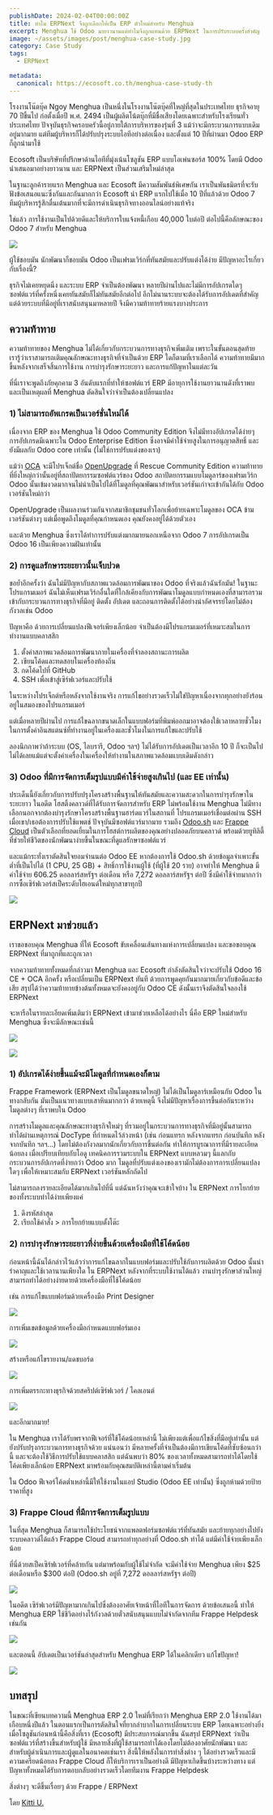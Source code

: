 ```yaml
---
publishDate: 2024-02-04T00:00:00Z
title: ทำไม ERPNext จึงถูกเลือกให้เป็น ERP ตัวใหม่สำหรับ Menghua
excerpt: Menghua ใช้ Odoo มายาวนานแต่ทำไมจึงถูกแทนด้วย ERPNext ในการปรับระบบครั้งสำคัญ
image: ~/assets/images/post/menghua-case-study.jpg
category: Case Study
tags:
  - ERPNext

metadata:
  canonical: https://ecosoft.co.th/menghua-case-study-th
---
```


โรงงานโน๊ตบุ๊ค Ngoy Menghua เป็นหนึ่งในโรงงานโน๊ตบุ๊คที่ใหญ่ที่สุดในประเทศไทย ธุรกิจอายุ 70 ​​ปีขึ้นไป ก่อตั้งเมื่อปี พ.ศ. 2494 เป็นผู้ผลิตโน้ตบุ๊กที่มีชื่อเสียงโดยเฉพาะสำหรับโรงเรียนทั่วประเทศไทย ปัจจุบันธุรกิจครอบครัวนี้อยู่ภายใต้การบริหารของรุ่นที่ 3 แม้ว่าจะมีกระบวนการแบบเดิมอยู่มากมาย แต่ทีมผู้บริหารก็ได้ปรับปรุงระบบไอทีอย่างต่อเนื่อง และตั้งแต่ 10 ปีที่ผ่านมา Odoo ERP ก็ถูกนำมาใช้

Ecosoft เป็นบริษัทที่ปรึกษาด้านไอทีที่มุ่งเน้นโซลูชัน ERP แบบโอเพ่นซอร์ส 100% โดยมี Odoo นำเสนอมาอย่างยาวนาน และ ERPNext เป็นส่วนเสริมใหม่ล่าสุด

ในฐานะลูกค้ารายแรก Menghua และ Ecosoft มีความสัมพันธ์พิเศษกัน เราเป็นพันธมิตรที่จะรับฟังข้อเสนอแนะซึ่งกันและกันมากกว่า Ecosoft นำ ERP แรกไปใช้เมื่อ 10 ปีที่แล้วด้วย Odoo 7 ทีมผู้บริหารรู้สึกตื่นเต้นมากที่จะมีการดำเนินธุรกิจทางออนไลน์อย่างแท้จริง

ใช่แล้ว การใช้งานเป็นไปด้วยดีและให้บริการใบแจ้งหนี้เกือบ 40,000 ใบต่อปี ต่อไปนี้คือลักษณะของ Odoo 7 สำหรับ Menghua

![](~/assets/images/post/menghua-case-study_1.png)

ผู้ใช้ชอบมัน นักพัฒนาก็ชอบมัน Odoo เป็นเฟรมเวิร์กที่ทันสมัยและปรับแต่งได้ง่าย มีปัญหาอะไรเกี่ยวกับเรื่องนี้?

ธุรกิจไม่เคยหยุดนิ่ง และระบบ ERP จำเป็นต้องพัฒนา หลายปีผ่านไปและไม่มีการอัปเกรดใดๆ ซอฟต์แวร์ที่ครั้งหนึ่งเคยทันสมัยก็ไม่ทันสมัยอีกต่อไป อีกไม่นานระบบจะต้องได้รับการอัปเดตที่สำคัญ แต่ด้วยระบบที่มีอยู่ที่เราสนับสนุนมาหลายปี จึงมีความท้าทายร้ายแรงบางประการ

## ความท้าทาย

ความท้าทายของ Menghua ไม่ได้เกี่ยวกับกระบวนการทางธุรกิจเพิ่มเติม เพราะในขั้นตอนสุดท้าย เรารู้ว่าเราสามารถเติมคุณลักษณะทางธุรกิจที่จำเป็นด้วย ERP ใดก็ตามที่เราเลือกได้ ความท้าทายมีมากขึ้นหลังจากเสร็จสิ้นการใช้งาน การบำรุงรักษาระยะยาว และการแก้ปัญหาในแต่ละวัน

ที่นี่เราจะพูดถึงภัยคุกคาม 3 อันดับแรกที่ทำให้ซอฟต์แวร์ ERP มีอายุการใช้งานยาวนานดังที่เราพบ และเป็นเหตุผลที่ Menghua ตัดสินใจว่าจำเป็นต้องเปลี่ยนแปลง

### 1) ไม่สามารถอัพเกรดเป็นเวอร์ชั่นใหม่ได้

เนื่องจาก ERP ของ Menghua ใช้ Odoo Community Edition จึงไม่มีทางอัปเกรดได้ง่ายๆ การอัปเกรดมีเฉพาะใน Odoo Enterprise Edition ซึ่งอาจมีค่าใช้จ่ายสูงในการอนุญาตสิทธิ์ และยังมีผลกับ Odoo core เท่านั้น (ไม่ใช่การปรับแต่งของเรา)

แม้ว่า <a href="https://odoo-community.org">OCA</a> จะมีโปรเจ็กต์ชื่อ <a href="https://github.com/OCA/OpenUpgrade">OpenUpgrade</a> ที่ Rescue Community Edition ความท้าทายที่ยิ่งใหญ่กว่านั้นอยู่ที่สถาปัตยกรรมซอฟต์แวร์ของ Odoo สถาปัตยกรรมแบบโมดูลาร์ของเฟรมเวิร์ก Odoo นั้นเข้มงวดมากจนไม่น่าเป็นไปได้ที่โมดูลที่คุณพัฒนาสำหรับเวอร์ชันเก่าจะเข้ากันได้กับ Odoo เวอร์ชันใหม่กว่า

OpenUpgrade เป็นผลงานร่วมกันจากสมาชิกชุมชนทั่วโลกเพื่อย้ายเฉพาะโมดูลของ OCA ข้ามเวอร์ชันต่างๆ แต่เมื่อพูดถึงโมดูลที่คุณกำหนดเอง คุณยังคงอยู่ได้ด้วยตัวเอง

และด้วย Menghua ซึ่งเราได้ทำการปรับแต่งมากมายนอกเหนือจาก Odoo 7 การอัปเกรดเป็น Odoo 16 เป็นเพียงความฝันเท่านั้น

### 2) การดูแลรักษาระยะยาวนั้นเจ็บปวด

ขอย้ำอีกครั้งว่า ฉันไม่มีปัญหากับสภาพแวดล้อมการพัฒนาของ Odoo ที่จริงแล้วฉันรักมัน! ในฐานะโปรแกรมเมอร์ ฉันไม่เห็นเฟรมเวิร์กอื่นใดที่ใกล้เคียงกับการพัฒนาโมดูลแบบกำหนดเองที่สามารถรวมเข้ากับกระบวนการทางธุรกิจที่มีอยู่ ติดตั้ง อัปเดต และถอนการติดตั้งได้อย่างน่าอัศจรรย์โดยไม่ต้องกังวลเช่น Odoo

ปัญหาคือ ด้วยการเปลี่ยนแปลงฟีเจอร์เพียงเล็กน้อย จำเป็นต้องมีโปรแกรมเมอร์ที่เหมาะสมในการทำงานแบบคลาสสิก

1. ตั้งค่าสภาพแวดล้อมการพัฒนาภายในเครื่องที่จำลองสถานะการผลิต
2. เขียนโค้ดและทดสอบในเครื่องท้องถิ่น
3. กดโค้ดไปที่ GitHub
4. SSH เพื่อเข้าสู่เซิร์ฟเวอร์และปรับใช้

ในระหว่างโปรเจ็กต์หรือหลังจากใช้งานจริง การแก้ไขอย่างรวดเร็วไม่ใช่ปัญหาเนื่องจากทุกอย่างยังร้อนอยู่ในสมองของโปรแกรมเมอร์

แต่เมื่อหลายปีผ่านไป การแก้ไขฉลากขนาดเล็กในแบบฟอร์มที่พิมพ์ออกมาอาจต้องใช้เวลาหลายชั่วโมงในการตั้งค่าอินสแตนซ์ที่ทำงานอยู่ในเครื่องและชั่วโมงในการแก้ไขและปรับใช้

ลองนึกภาพว่าถ้าระบบ (OS, ไลบรารี, Odoo ฯลฯ) ไม่ได้รับการอัปเดตเป็นเวลาอีก 10 ปี ก็จะเป็นไปไม่ได้เลยแม้แต่จะตั้งค่าเครื่องในเครื่องให้ทำงานในสภาพแวดล้อมแบบเดิมดังกล่าว

### 3) Odoo ที่มีการจัดการเต็มรูปแบบมีค่าใช้จ่ายสูงเกินไป (และ EE เท่านั้น)

ประเด็นนี้ยังเกี่ยวกับการปรับปรุงโครงสร้างพื้นฐานให้ทันสมัยและความสะดวกในการบำรุงรักษาในระยะยาว ในอดีต โฮสติ้งคลาวด์ที่ได้รับการจัดการสำหรับ ERP ไม่พร้อมใช้งาน Menghua ไม่มีทางเลือกนอกจากต้องบำรุงรักษาโครงสร้างพื้นฐานฮาร์ดแวร์ในสถานที่ โปรแกรมเมอร์เชื่อมต่อผ่าน SSH เมื่อเขา/เธอต้องการปรับใช้แพตช์ ปัจจุบันมีซอฟต์แวร์มากมาย รวมถึง <a href="https://www.odoo.sh">Odoo.sh</a> และ <a href="https://frappecloud.com/">Frappe Cloud</a> เป็นตัวเลือกที่ยอดเยี่ยมในการโฮสต์การผลิตของคุณอย่างปลอดภัยบนคลาวด์ พร้อมด้วยยูทิลิตี้ที่ช่วยให้ชีวิตของนักพัฒนาง่ายขึ้นในขณะที่ดูแลรักษาซอฟต์แวร์

และแม้กระทั่งเราตัดสินใจยอมจำนนต่อ Odoo EE หากต้องการใช้ Odoo.sh ด้วยข้อมูลจำเพาะขั้นต่ำที่เป็นไปได้ (1 CPU, 25 GB) + สิทธิ์การใช้งานผู้ใช้ (ที่ผู้ใช้ 20 ราย) อาจทำให้ Menghua มีค่าใช้จ่าย 606.25 ดอลลาร์สหรัฐฯ ต่อเดือน หรือ 7,272 ดอลลาร์สหรัฐฯ ต่อปี ซึ่งมีค่าใช้จ่ายมากกว่าการซื้อเซิร์ฟเวอร์สเป็คระดับไฮเอนด์ใหม่ทุกสาขาทุกปี

![](~/assets/images/post/menghua-case-study_2.png)

## ERPNext มาช่วยแล้ว

เราขอขอบคุณ Menghua ที่ให้ Ecosoft ขับเคลื่อนเส้นทางแห่งการเปลี่ยนแปลง และขอขอบคุณ ERPNext ที่มาถูกที่และถูกเวลา

จากความท้าทายทั้งหมดที่กล่าวมา Menghua และ Ecosoft กำลังตัดสินใจว่าจะปรับใช้ Odoo 16 CE + OCA อีกครั้ง หรือเปลี่ยนเป็น ERPNext ทันที ด้วยการพูดคุยกันมากมายเกี่ยวกับข้อดีและข้อเสีย สรุปได้ว่าความท้าทายข้างต้นทั้งหมดจะยังคงอยู่กับ Odoo CE ดังนั้นเราจึงตัดสินใจลองใช้ ERPNext

จะหารือในรายละเอียดเพิ่มเติมว่า ERPNext เข้ามาช่วยเหลือได้อย่างไร นี่คือ ERP ใหม่สำหรับ Menghua ซึ่งจะมีลักษณะเช่นนี้

![](~/assets/images/post/menghua-case-study_3.png)

![](~/assets/images/post/menghua-case-study_4.png)

### 1) อัปเกรดได้ง่ายขึ้นแม้จะมีโมดูลที่กำหนดเองก็ตาม

Frappe Framework (ERPNext เป็นโมดูลขนาดใหญ่) ไม่ได้เป็นโมดูลาร์เหมือนกับ Odoo ในทางกลับกัน มันเป็นแนวทางแบบเสาหินมากกว่า ด้วยเหตุนี้ จึงไม่มีปัญหาเรื่องการขึ้นต่อกันระหว่างโมดูลต่างๆ ที่เราพบใน Odoo

การสร้างโมดูลและคุณลักษณะทางธุรกิจใหม่ๆ ที่รวมอยู่ในกระบวนการทางธุรกิจที่มีอยู่นั้นสามารถทำได้ผ่านเหตุการณ์ DocType ที่กำหนดไว้ล่วงหน้า (เช่น ก่อนแทรก หลังจากแทรก ก่อนบันทึก หลังจากบันทึก ฯลฯ...) โดยไม่ต้องกังวลมากนักเกี่ยวกับการขึ้นต่อกัน ทำให้การบูรณาการที่มีรายละเอียดน้อยลง เมื่อเปรียบเทียบกับโอดู เทคนิคการรวมระบบใน ERPNext แบบหลวมๆ นี้แลกกับกระบวนการอัปเกรดที่ง่ายกว่า Odoo มาก โมดูลที่ปรับแต่งเองของเรามักไม่ต้องการการเปลี่ยนแปลงใดๆ เพื่อให้เหมาะสมกับ ERPNext เวอร์ชันหลักถัดไป

ไม่สามารถลงรายละเอียดได้มากเกินไปที่นี่ แต่ฉันหวังว่าคุณจะเข้าใจบ้าง ใน ERPNext การโยกย้ายของทั้งระบบทำได้ง่ายเพียงแค่

1. ดึงรหัสล่าสุด
2. เรียกใช้คำสั่ง > การโยกย้ายแบบตั้งโต๊ะ

### 2) การบำรุงรักษาระยะยาวที่ง่ายขึ้นด้วยเครื่องมือที่ใช้โค้ดน้อย

ก่อนหน้านี้ฉันได้กล่าวไว้แล้วว่าการแก้ไขฉลากในแบบฟอร์มและปรับใช้กับการผลิตด้วย Odoo นั้นน่ารำคาญและใช้เวลานานเพียงใด ใน ERPNext หลังจากที่ระบบใช้งานได้แล้ว งานบำรุงรักษาส่วนใหญ่สามารถทำได้อย่างง่ายดายด้วยเครื่องมือที่ใช้โค้ดน้อย

เช่น การแก้ไขแบบฟอร์มด้วยเครื่องมือ Print Designer

![](~/assets/images/post/menghua-case-study_5.png)

การเพิ่มเขตข้อมูลด้วยเครื่องมือกำหนดแบบฟอร์มเอง

![](~/assets/images/post/menghua-case-study_6.png)

สร้างหรือแก้ไขรายงาน/แดชบอร์ด

![](~/assets/images/post/menghua-case-study_7.png)

การเพิ่มตรรกะทางธุรกิจด้วยสคริปต์เซิร์ฟเวอร์ / ไคลเอนต์

![](~/assets/images/post/menghua-case-study_8.png)

และอีกมากมาย!

ใน Menghua เราได้รับพรจากฟีเจอร์ที่ใช้โค้ดน้อยเหล่านี้ ไม่เพียงแต่เพื่อแก้ไขสิ่งที่มีอยู่เท่านั้น แต่ยังปรับปรุงกระบวนการทางธุรกิจด้วย แน่นอนว่า มีหลายครั้งที่จำเป็นต้องมีการเขียนโค้ดที่ซับซ้อนกว่านี้ และจะต้องใช้วิธีการปรับใช้แบบคลาสสิก แต่ฉันพบว่า 80% ของเวลาทั้งหมดสามารถทำได้โดยใช้โค้ดเพียงเล็กน้อย ERPNext มาพร้อมกับคุณสมบัติเหล่านี้ตามค่าเริ่มต้น

ใน Odoo ฟีเจอร์โค้ดต่ำเหล่านี้มีให้ใช้งานในแอป Studio (Odoo EE เท่านั้น) ซึ่งถูกห้ามด้วยป้ายราคาที่สูง

### 3) Frappe Cloud ที่มีการจัดการเต็มรูปแบบ

ในที่สุด Menghua ก็สามารถใช้ประโยชน์จากแพลตฟอร์มซอฟต์แวร์ที่ทันสมัย และย้ายทุกอย่างไปยังระบบคลาวด์ได้แล้ว Frappe Cloud สามารถทำทุกอย่างที่ Odoo.sh ทำได้ แต่มีค่าใช้จ่ายเพียงเล็กน้อย

ที่นี่ด้วยสเป็คเซิร์ฟเวอร์ที่คล้ายกัน แต่มาพร้อมกับผู้ใช้ไม่จำกัด จะมีค่าใช้จ่าย Menghua เพียง $25 ต่อเดือนหรือ $300 ต่อปี (Odoo.sh อยู่ที่ 7,272 ดอลลาร์สหรัฐฯ ต่อปี)

![](~/assets/images/post/menghua-case-study_9.png)

ในอดีต เซิร์ฟเวอร์มีปัญหามากเกินไปซึ่งต้องอาศัยเจ้าหน้าที่ไอทีในการจัดการ ด้วยข้อเสนอนี้ ทำให้ Menghua ERP ใช้ชีวิตอย่างไร้กังวลด้วยตั๋วสนับสนุนแบบไม่จำกัดจากทีม Frappe Helpdesk เช่นกัน

![](~/assets/images/post/menghua-case-study_10.png)

และตอนนี้ อัปเดตเป็นเวอร์ชันล่าสุดสำหรับ Menghua ERP ได้ในคลิกเดียว แก้ไขปัญหา!

![](~/assets/images/post/menghua-case-study_11.png)

## บทสรุป

ในขณะที่เขียนบทความนี้ Menghua ERP 2.0 ใหม่ที่เรียกว่า Menghua ERP 2.0 ใช้งานได้มาเกือบหนึ่งปีแล้ว ในตอนแรกเป็นการตัดสินใจที่ยากลำบากในการเปลี่ยนระบบ ERP โดยเฉพาะอย่างยิ่งเมื่อโซลูชันก่อนหน้านี้คือสิ่งที่เรา (Ecosoft) มีประสบการณ์มากขึ้น ฉันสรุป ERPNext ว่าเป็นซอฟต์แวร์ที่สร้างขึ้นสำหรับผู้ใช้ มีหลายสิ่งที่ผู้ใช้สามารถทำได้เองโดยไม่ต้องอาศัยนักพัฒนา และสำหรับผู้ดำเนินการและผู้ดูแลในอนาคตเช่นเรา สิ่งนี้ให้พลังในการทำสิ่งต่าง ๆ ได้อย่างรวดเร็วและมีความเครียดน้อยลง Frappe Cloud ก็ให้บริการเราเป็นอย่างดี มีปัญหาเกิดขึ้นบ้างระหว่างทาง แต่ปัญหาทั้งหมดได้รับการตอบกลับอย่างรวดเร็วโดยทีมงาน Frappe Helpdesk

สิ่งต่างๆ จะดีขึ้นเรื่อยๆ ด้วย Frappe / ERPNext

โดย <a href="https://x.com/@kittiup">Kitti U.</a>
